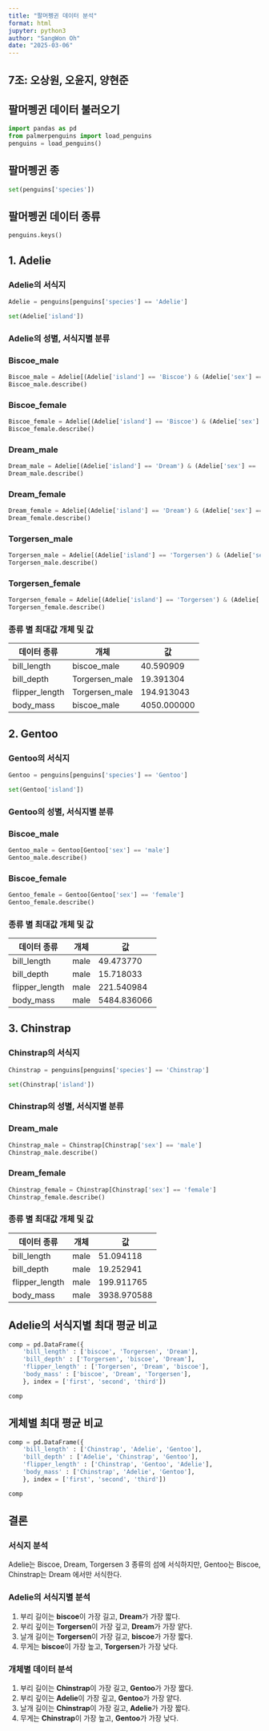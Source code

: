 ```yaml
---
title: "팔머펭귄 데이터 분석"
format: html
jupyter: python3
author: "SangWon Oh"
date: "2025-03-06"
---
```


## 7조: 오상원, 오윤지, 양현준

## 팔머펭귄 데이터 불러오기

```python
import pandas as pd
from palmerpenguins import load_penguins
penguins = load_penguins()
```

## 팔머펭귄 종

```python
set(penguins['species'])
```

## 팔머펭귄 데이터 종류

```python
penguins.keys()
```


## 1. Adelie

### Adelie의 서식지

```python
Adelie = penguins[penguins['species'] == 'Adelie']

set(Adelie['island'])
```

### Adelie의 성별, 서식지별 분류

### Biscoe_male
```python
Biscoe_male = Adelie[(Adelie['island'] == 'Biscoe') & (Adelie['sex'] == 'male')]
Biscoe_male.describe()
```

### Biscoe_female
```python
Biscoe_female = Adelie[(Adelie['island'] == 'Biscoe') & (Adelie['sex'] == 'female')]
Biscoe_female.describe()
```

### Dream_male
```python
Dream_male = Adelie[(Adelie['island'] == 'Dream') & (Adelie['sex'] == 'male')]
Dream_male.describe()
```

### Dream_female
```python
Dream_female = Adelie[(Adelie['island'] == 'Dream') & (Adelie['sex'] == 'female')]
Dream_female.describe()
```

### Torgersen_male
```python
Torgersen_male = Adelie[(Adelie['island'] == 'Torgersen') & (Adelie['sex'] == 'male')]
Torgersen_male.describe()
```

### Torgersen_female
```python
Torgersen_female = Adelie[(Adelie['island'] == 'Torgersen') & (Adelie['sex'] == 'female')]
Torgersen_female.describe()
```

### 종류 별 최대값 개체 및 값
| 데이터 종류 | 개체 | 값 |
|--------|------|------|
| bill_length |   biscoe_male   |   40.590909   |
| bill_depth |   Torgersen_male   |   19.391304   |
| flipper_length |   Torgersen_male   |   194.913043   |
| body_mass |   biscoe_male   |   4050.000000   |


## 2. Gentoo

### Gentoo의 서식지

```python
Gentoo = penguins[penguins['species'] == 'Gentoo']

set(Gentoo['island'])
```

### Gentoo의 성별, 서식지별 분류

### Biscoe_male
```python
Gentoo_male = Gentoo[Gentoo['sex'] == 'male']
Gentoo_male.describe()
```

### Biscoe_female
```python
Gentoo_female = Gentoo[Gentoo['sex'] == 'female']
Gentoo_female.describe()
```

### 종류 별 최대값 개체 및 값
| 데이터 종류 | 개체 | 값 |
|--------|------|------|
| bill_length |   male   |   49.473770   |
| bill_depth |   male   |   15.718033   |
| flipper_length |   male   |   221.540984   |
| body_mass |   male   |   5484.836066   |


## 3. Chinstrap

### Chinstrap의 서식지

```python
Chinstrap = penguins[penguins['species'] == 'Chinstrap']

set(Chinstrap['island'])
```

### Chinstrap의 성별, 서식지별 분류

### Dream_male
```python
Chinstrap_male = Chinstrap[Chinstrap['sex'] == 'male']
Chinstrap_male.describe()
```

### Dream_female
```python
Chinstrap_female = Chinstrap[Chinstrap['sex'] == 'female']
Chinstrap_female.describe()
```

### 종류 별 최대값 개체 및 값
| 데이터 종류 | 개체 | 값 |
|--------|------|------|
| bill_length |   male   |   51.094118   |
| bill_depth |   male   |   19.252941   |
| flipper_length |   male   |   199.911765   |
| body_mass |   male   |   3938.970588   |

## Adelie의 서식지별 최대 평균 비교
```python
comp = pd.DataFrame({
    'bill_length' : ['biscoe', 'Torgersen', 'Dream'],
    'bill_depth' : ['Torgersen', 'biscoe', 'Dream'],
    'flipper_length' : ['Torgersen', 'Dream', 'biscoe'],
    'body_mass' : ['biscoe', 'Dream', 'Torgersen'],
    }, index = ['first', 'second', 'third'])

comp
```

## 게체별 최대 평균 비교
```python
comp = pd.DataFrame({
    'bill_length' : ['Chinstrap', 'Adelie', 'Gentoo'],
    'bill_depth' : ['Adelie', 'Chinstrap', 'Gentoo'],
    'flipper_length' : ['Chinstrap', 'Gentoo', 'Adelie'],
    'body_mass' : ['Chinstrap', 'Adelie', 'Gentoo'],
    }, index = ['first', 'second', 'third'])

comp
```

## 결론
### 서식지 분석
Adelie는 Biscoe, Dream, Torgersen 3 종류의 섬에 서식하지만, Gentoo는 Biscoe, Chinstrap는 Dream 에서만 서식한다.

### Adelie의 서식지별 분석
1. 부리 길이는 **biscoe**이 가장 길고, **Dream**가 가장 짧다.
2. 부리 깊이는 **Torgersen**이 가장 깊고, **Dream**가 가장 얕다.
3. 날개 길이는 **Torgersen**이 가장 길고, **biscoe**가 가장 짧다.
4. 무게는 **biscoe**이 가장 높고, **Torgersen**가 가장 낮다.

### 개체별 데이터 분석
1. 부리 길이는 **Chinstrap**이 가장 길고, **Gentoo**가 가장 짧다.
2. 부리 깊이는 **Adelie**이 가장 깊고, **Gentoo**가 가장 얕다.
3. 날개 길이는 **Chinstrap**이 가장 길고, **Adelie**가 가장 짧다.
4. 무게는 **Chinstrap**이 가장 높고, **Gentoo**가 가장 낮다.
